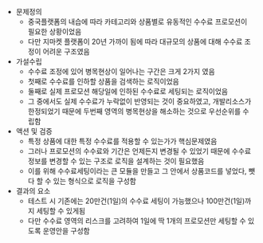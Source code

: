 - 문제정의
    - 중국플랫폼의 내습에 따라 카테고리와 상품별로 유동적인 수수료 프로모션이 필요한 상황이었음
    - 다만 지마켓 플랫폼이 20년 가까이 됨에 따라 대규모의 상품에 대해 수수료 조정이 어려운 구조였음
- 가설수립
    - 수수료 조정에 있어 병목현상이 일어나는 구간은 크게 2가지 였음
    - 첫째로 수수료를 인하할 상품을 검색하는 로직이었음
    - 둘째로 실제 프로모션 해당일에 인하된 수수료로 세팅되는 로직이었음
    - 그 중에서도 실제 수수료가 누락없이 반영되는 것이 중요하였고, 개발리소스가 한정되었기 때문에 두번째 영역의 병목현상을 해소하는 것으로 우선순위를 수립함
- 액션 및 검증
    - 특정 상품에 대한 특정 수수료를 적용할 수 있는가가 핵심문제였음
    - 그러나 프로모션의 수수료와 기간은 언제든지 변경될 수 있었기 때문에 수수료 정보를 변경할 수 있는 구조로 로직을 설계하는 것이 필요했음
    - 이를 위해 수수료세팅이라는 큰 모듈을 만들고 그 안에서 상품코드를 넣었다, 뺏다 할 수 있는 형식으로 로직을 구성함
- 결과의 요소
    - 테스트 시 기존에는 20만건(1일)의 수수료 세팅이 가능했으나 100만건(1일)까지 세팅할 수 있게됨
    - 다만 수수료 영역의 리스크를 고려하여 1일에 딱 1개의 프로모션만 세팅할 수 있도록 운영안을 구성함